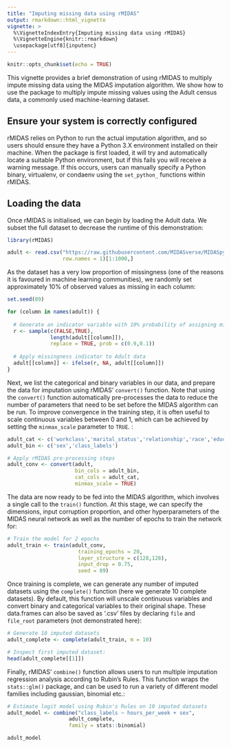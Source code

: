 ```yaml
---
title: "Imputing missing data using rMIDAS"
output: rmarkdown::html_vignette
vignette: >
  %\VignetteIndexEntry{Imputing missing data using rMIDAS}
  %\VignetteEngine{knitr::rmarkdown}
  \usepackage[utf8]{inputenc}
---
```


```r
knitr::opts_chunk$set(echo = TRUE)
```

This vignette provides a brief demonstration of using rMIDAS to multiply impute missing data using the MIDAS imputation algorithm. We show how to use the package to multiply impute missing values using the Adult census data, a commonly used machine-learning dataset.

## Ensure your system is correctly configured

rMIDAS relies on Python to run the actual imputation algorithm, and so users should ensure they have a Python 3.X environment installed on their machine. When the package is first loaded, it will try and automatically locate a suitable Python environment, but if this fails you will receive a warning message. If this occurs, users can manually specify a Python binary, virtualenv, or condaenv using the `set_python_` functions within rMIDAS.

## Loading the data

Once rMIDAS is initialised, we can begin by loading the Adult data. We subset the full dataset to decrease the runtime of this demonstration:

```r
library(rMIDAS)

adult <- read.csv("https://raw.githubusercontent.com/MIDASverse/MIDASpy/master/Examples/adult_data.csv",
                  row.names = 1)[1:1000,]
```

As the dataset has a very low proportion of missingness (one of the reasons it is favoured in machine learning communities), we randomly set approximately 10% of observed values as missing in each column:

```r
set.seed(89)

for (column in names(adult)) {
  
  # Generate an indicator variable with 10% probability of assigning missingness
  r <- sample(c(FALSE,TRUE), 
              length(adult[[column]]), 
              replace = TRUE, prob = c(0.9,0.1))
  
  # Apply missingness indicator to Adult data
  adult[[column]] <- ifelse(r, NA, adult[[column]])
}
```

Next, we list the categorical and binary variables in our data, and prepare the data for imputation using rMIDAS' `convert()` function. Note that using the `convert()` function automatically pre-processes the data  to reduce the number of parameters that need to be set before the MIDAS algorithm can be run. To improve convergence in the training step, it is often useful to scale continuous variables between 0 and 1, which can be achieved by setting the `minmax_scale` parameter to `TRUE`. :

```r

adult_cat <- c('workclass','marital_status','relationship','race','education','occupation','native_country')
adult_bin <- c('sex','class_labels')

# Apply rMIDAS pre-processing steps
adult_conv <- convert(adult, 
                      bin_cols = adult_bin, 
                      cat_cols = adult_cat,
                      minmax_scale = TRUE)
```

The data are now ready to be fed into the MIDAS algorithm, which involves a single call to the `train()` function. At this stage, we can specify the dimensions, input corruption proportion, and other hyperparameters of the MIDAS neural network as well as the number of epochs to train the network for:

```r
# Train the model for 2 epochs
adult_train <- train(adult_conv,
                       training_epochs = 20,
                       layer_structure = c(128,128),
                       input_drop = 0.75,
                       seed = 89)
```

Once training is complete, we can generate any number of imputed datasets using the `complete()` function (here we generate 10 complete datasets). By default, this function will unscale continuous variables and convert binary and categorical variables to their original shape. These data.frames can also be saved as '.csv' files by declaring `file` and `file_root` parameters (not demonstrated here):

```r

# Generate 10 imputed datasets
adult_complete <- complete(adult_train, m = 10)

# Inspect first imputed dataset:
head(adult_complete[[1]])
```

Finally, rMIDAS' `combine()` function allows users to run multiple imputation regression analysis according to Rubin's Rules. This function wraps the `stats::glm()` package, and can be used to run a variety of different model families including gaussian, binomial etc.:

```r

# Estimate logit model using Rubin's Rules on 10 imputed datasets
adult_model <- combine("class_labels ~ hours_per_week + sex", 
                    adult_complete,
                    family = stats::binomial)

adult_model
```
